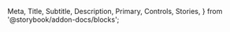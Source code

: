   Meta,
  Title,
  Subtitle,
  Description,
  Primary,
  Controls,
  Stories,
} from '@storybook/addon-docs/blocks';

<Meta isTemplate />

<Title />

<Subtitle />

<Description />

<UsageExample />

## Primary Example

<Primary />

### Properties Reference

<Controls />

## Additional Stories

<Stories />

<RightNavDropdown />
